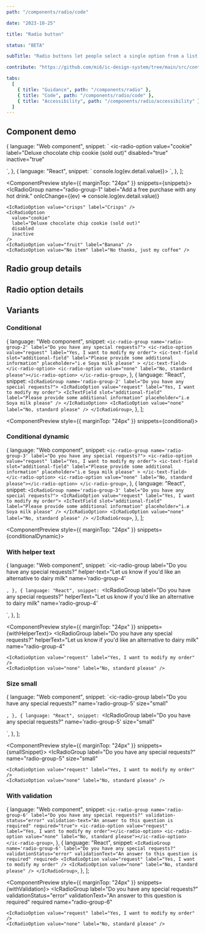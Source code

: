 ```yaml
---
path: "/components/radio/code"

date: "2023-10-25"

title: "Radio button"

status: "BETA"

subTitle: "Radio buttons let people select a single option from a list."

contribute: "https://github.com/mi6/ic-design-system/tree/main/src/content/structured/components/radio"

tabs:
  [
    { title: "Guidance", path: "/components/radio" },
    { title: "Code", path: "/components/radio/code" },
    { title: "Accessibility", path: "/components/radio/accessibility" },
  ]
---
```



## Component demo

  {
    language: "Web component",
    snippet: `<ic-radio-group name='radio-group-1' label="Add a free purchase with any hot drink.">
  <ic-radio-option value="crisps" label="Crisps"></ic-radio-option>
  <ic-radio-option
    value="cookie"
    label="Deluxe chocolate chip cookie (sold out)"
    disabled="true"
    inactive="true" 
  >
  </ic-radio-option>
  <ic-radio-option value="fruit" label="Banana"></ic-radio-option>
  <ic-radio-option value="No item" label="No thanks, just my coffee"></ic-radio-option>
</ic-radio-group>
<script>
  const radioGroup = document.querySelector("[name='radio-group-1']");
  radioGroup.addEventListener('icChange', (ev) => console.log(ev.detail.value));
</script>`,
  },
  {
    language: "React",
    snippet: `<IcRadioGroup name='radio-group-1' label="Add a free purchase with any hot drink." onIcChange={(ev) => console.log(ev.detail.value)}>
  <IcRadioOption value="crisps" label="Crisps" />
  <IcRadioOption
    value="cookie"
    label="Deluxe chocolate chip cookie (sold out)"
    disabled
    inactive
  />
  <IcRadioOption value="fruit" label="Banana" />
  <IcRadioOption value="No item" label="No thanks, just my coffee" />
</IcRadioGroup>`,
  },
];

<ComponentPreview style={{ marginTop: "24px" }} snippets={snippets}>
  <IcRadioGroup
    name="radio-group-1"
    label="Add a free purchase with any hot drink."
    onIcChange={(ev) => console.log(ev.detail.value)}
  >
    <IcRadioOption value="crisps" label="Crisps" />
    <IcRadioOption
      value="cookie"
      label="Deluxe chocolate chip cookie (sold out)"
      disabled
      inactive
    />
    <IcRadioOption value="fruit" label="Banana" />
    <IcRadioOption value="No item" label="No thanks, just my coffee" />
  </IcRadioGroup>
</ComponentPreview>

## Radio group details

<ComponentDetails component="ic-radio-group" />

## Radio option details

<ComponentDetails component="ic-radio-option" />

## Variants

### Conditional

  {
    language: "Web component",
    snippet: `<ic-radio-group name='radio-group-2' label="Do you have any special requests?">
    <ic-radio-option value="request" label="Yes, I want to modify my order">
      <ic-text-field
        slot="additional-field"
        label="Please provide some additional information"
        placeholder="i.e Soya milk please"
      >
      </ic-text-field>
    </ic-radio-option>
    <ic-radio-option value="none" label="No, standard please"></ic-radio-option>
</ic-radio-group>`,
  },
  {
    language: "React",
    snippet: `<IcRadioGroup name='radio-group-2' label="Do you have any special requests?">
    <IcRadioOption value="request" label="Yes, I want to modify my order">
      <IcTextField
        slot="additional-field"
        label="Please provide some additional information"
        placeholder="i.e Soya milk please"
      />
    </IcRadioOption>
    <IcRadioOption value="none" label="No, standard please" />
</IcRadioGroup>`,
  },
];

<ComponentPreview style={{ marginTop: "24px" }} snippets={conditional}>
  <IcRadioGroup name="radio-group-2" label="Do you have any special requests?">
    <IcRadioOption value="request" label="Yes, I want to modify my order">
      <IcTextField
        slot="additional-field"
        label="Please provide some additional information"
        placeholder="i.e Soya milk please"
      />
    </IcRadioOption>
    <IcRadioOption value="none" label="No, standard please" />
  </IcRadioGroup>
</ComponentPreview>

### Conditional dynamic

  {
    language: "Web component",
    snippet: `<ic-radio-group name='radio-group-3' label="Do you have any special requests?">
    <ic-radio-option value="request" label="Yes, I want to modify my order">
      <ic-text-field
        slot="additional-field"
        label="Please provide some additional information"
        placeholder="i.e Soya milk please"
      >
    </ic-text-field>
    </ic-radio-option>
    <ic-radio-option value="none" label="No, standard please"></ic-radio-option>
</ic-radio-group>`,
  },
  {
    language: "React",
    snippet: `<IcRadioGroup name='radio-group-3' label="Do you have any special requests?">
    <IcRadioOption value="request" label="Yes, I want to modify my order">
      <IcTextField
        slot="additional-field"
        label="Please provide some additional information"
        placeholder="i.e Soya milk please"
      />
    </IcRadioOption>
    <IcRadioOption value="none" label="No, standard please" />
</IcRadioGroup>`,
  },
];

<ComponentPreview style={{ marginTop: "24px" }} snippets={conditionalDynamic}>
  <IcRadioGroup name="radio-group-3" label="Do you have any special requests?">
    <IcRadioOption
      additionalFieldDisplay="dynamic"
      value="request"
      label="Yes, I want to modify my order"
    >
      <IcTextField
        slot="additional-field"
        label="Please provide some additional information"
        placeholder="i.e Soya milk please"
      />
    </IcRadioOption>
    <IcRadioOption value="none" label="No, standard please" />
  </IcRadioGroup>
</ComponentPreview>

### With helper text

  {
    language: "Web component",
    snippet: `<ic-radio-group 
  label="Do you have any special requests?" 
  helper-text="Let us know if you'd like an alternative to dairy milk"
  name='radio-group-4'
>
  <ic-radio-option value="request" label="Yes, I want to modify my order"></ic-radio-option>
  <ic-radio-option value="none" label="No, standard please"></ic-radio-option>
</ic-radio-group>`,
  },
  {
    language: "React",
    snippet: `<IcRadioGroup 
    label="Do you have any special requests?" 
    helperText="Let us know if you'd like an alternative to dairy milk"
    name='radio-group-4'
>
  <IcRadioOption value="request" label="Yes, I want to modify my order" />
  <IcRadioOption value="none" label="No, standard please" />
</IcRadioGroup>`,
  },
];

<ComponentPreview style={{ marginTop: "24px" }} snippets={withHelperText}>
  <IcRadioGroup
    label="Do you have any special requests?"
    helperText="Let us know if you'd like an alternative to dairy milk"
    name="radio-group-4"
  >
    <IcRadioOption value="request" label="Yes, I want to modify my order" />
    <IcRadioOption value="none" label="No, standard please" />
  </IcRadioGroup>
</ComponentPreview>

### Size small

  {
    language: "Web component",
    snippet: `<ic-radio-group 
  label="Do you have any special requests?" 
  name='radio-group-5'
  size="small"
>
  <ic-radio-option value="request" label="Yes, I want to modify my order"></ic-radio-option>
  <ic-radio-option value="none" label="No, standard please"></ic-radio-option>
</ic-radio-group>`,
  },
  {
    language: "React",
    snippet: `<IcRadioGroup 
    label="Do you have any special requests?" 
    name='radio-group-5'
    size="small"
>
  <IcRadioOption value="request" label="Yes, I want to modify my order" />
  <IcRadioOption value="none" label="No, standard please" />
</IcRadioGroup>`,
  },
];

<ComponentPreview style={{ marginTop: "24px" }} snippets={smallSnippet}>
  <IcRadioGroup
    label="Do you have any special requests?"
    name="radio-group-5"
    size="small"
  >
    <IcRadioOption value="request" label="Yes, I want to modify my order" />
    <IcRadioOption value="none" label="No, standard please" />
  </IcRadioGroup>
</ComponentPreview>

### With validation

  {
    language: "Web component",
    snippet: `<ic-radio-group name='radio-group-6' label="Do you have any special requests?" validation-status="error" validation-text="An answer to this question is required" required="true">
  <ic-radio-option value="request" label="Yes, I want to modify my order"></ic-radio-option>
  <ic-radio-option value="none" label="No, standard please"></ic-radio-option>
</ic-radio-group>`,
  },
  {
    language: "React",
    snippet: `<IcRadioGroup name='radio-group-6' label="Do you have any special requests?" validationStatus="error" validationText="An answer to this question is required" required>
  <IcRadioOption value="request" label="Yes, I want to modify my order" />
  <IcRadioOption value="none" label="No, standard please" />
</IcRadioGroup>`,
  },
];

<ComponentPreview style={{ marginTop: "24px" }} snippets={withValidation}>
  <IcRadioGroup
    label="Do you have any special requests?"
    validationStatus="error"
    validationText="An answer to this question is required"
    required
    name="radio-group-6"
  >
    <IcRadioOption value="request" label="Yes, I want to modify my order" />
    <IcRadioOption value="none" label="No, standard please" />
  </IcRadioGroup>
</ComponentPreview>
